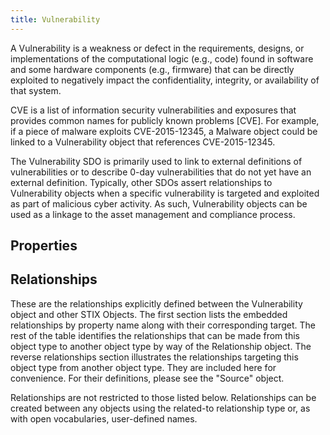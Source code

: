 ```yaml
---
title: Vulnerability
---
```


A Vulnerability is a weakness or defect in the requirements, designs, or implementations of the computational logic (e.g., code) found in software and some hardware components (e.g., firmware) that can be directly exploited to negatively impact the confidentiality, integrity, or availability of that system.

CVE is a list of information security vulnerabilities and exposures that provides common names for publicly known problems [CVE]. For example, if a piece of malware exploits CVE-2015-12345, a Malware object could be linked to a Vulnerability object that references CVE-2015-12345.

The Vulnerability SDO is primarily used to link to external definitions of vulnerabilities or to describe 0-day vulnerabilities that do not yet have an external definition. Typically, other SDOs assert relationships to Vulnerability objects when a specific vulnerability is targeted and exploited as part of malicious cyber activity. As such, Vulnerability objects can be used as a linkage to the asset management and compliance process.

## Properties
<PropertiesOverview type='vulnerability' />
<PropertyDefinitions type='vulnerability' />

## Relationships
These are the relationships explicitly defined between the Vulnerability object and other STIX Objects. The first section lists the embedded relationships by property name along with their corresponding target. The rest of the table identifies the relationships that can be made from this object type to another object type by way of the Relationship object. The reverse relationships section illustrates the relationships targeting this object type from another object type. They are included here for convenience. For their definitions, please see the "Source" object.

Relationships are not restricted to those listed below. Relationships can be created between any objects using the related-to relationship type or, as with open vocabularies, user-defined names.

<Relationships type='vulnerability' />
